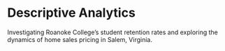 # Descriptive Analytics
Investigating Roanoke College's student retention rates and exploring the dynamics of home sales pricing in Salem, Virginia.

